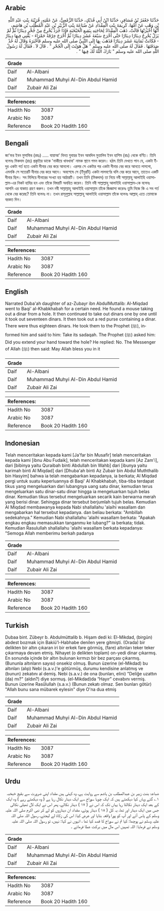 ## Arabic


<div dir="rtl" lang="ar" style={{fontSize:'larger',backgroundColor:'#f8f9fa',padding:20}}>
حَدَّثَنَا جَعْفَرُ بْنُ مُسَافِرٍ، حَدَّثَنَا ابْنُ أَبِي فُدَيْكٍ، حَدَّثَنَا الزَّمْعِيُّ، عَنْ عَمَّتِهِ، قُرَيْبَةَ بِنْتِ عَبْدِ اللَّهِ بْنِ وَهْبٍ عَنْ أُمِّهَا، كَرِيمَةَ بِنْتِ الْمِقْدَادِ عَنْ ضُبَاعَةَ بِنْتِ الزُّبَيْرِ بْنِ عَبْدِ الْمُطَّلِبِ بْنِ هَاشِمٍ، أَنَّهَا أَخْبَرَتْهَا قَالَتْ، ذَهَبَ الْمِقْدَادُ لِحَاجَتِهِ بِبَقِيعِ الْخَبْخَبَةِ فَإِذَا جُرَذٌ يُخْرِجُ مِنْ جُحْرٍ دِينَارًا ثُمَّ لَمْ يَزَلْ يُخْرِجُ دِينَارًا دِينَارًا حَتَّى أَخْرَجَ سَبْعَةَ عَشَرَ دِينَارًا ثُمَّ أَخْرَجَ خِرْقَةً حَمْرَاءَ - يَعْنِي فِيهَا دِينَارٌ - فَكَانَتْ ثَمَانِيَةَ عَشَرَ دِينَارًا فَذَهَبَ بِهَا إِلَى النَّبِيِّ صلى الله عليه وسلم فَأَخْبَرَهُ وَقَالَ لَهُ خُذْ صَدَقَتَهَا ‏.‏ فَقَالَ لَهُ صلى الله عليه وسلم ‏"‏ هَلْ هَوَيْتَ إِلَى الْجُحْرِ ‏"‏ ‏.‏ قَالَ لاَ ‏.‏ فَقَالَ لَهُ رَسُولُ اللَّهِ صلى الله عليه وسلم ‏"‏ بَارَكَ اللَّهُ لَكَ فِيهَا ‏"‏ ‏.‏
</div>
<div style={{backgroundColor:'#f8f9fa',padding:20, marginBottom: 10}}><table> <thead> <tr> <th>Grade</th> <th></th> </tr> </thead> <tbody> <tr><td>Daif</td><td>Al-Albani</td></tr><tr><td>Daif</td><td>Muhammad Muhyi Al-Din Abdul Hamid</td></tr><tr><td>Daif</td><td>Zubair Ali Zai</td></tr></tbody></table><table> <thead> <tr> <th>References:</th> <th></th> </tr> </thead> <tbody><tr><td>Hadith No</td><td>3087</td></tr><tr><td>Arabic No</td><td>3087</td></tr><tr><td>Reference</td><td>Book 20 Hadith 160</td></tr></tbody></table></div>

## Bengali


<div dir="ltr" lang="bn" style={{fontSize:'larger',backgroundColor:'#f8f9fa',padding:20}}>
জা'ফর ইবন মুসাফির (রহঃ) ..... যায়াআ' বিনত যুবায়র ইবন আবদিল মুত্তালিব ইবন হাশিম (রাঃ) থেকে বর্ণিত। তিনি বলেনঃ মিকদাদ (রাঃ) প্রকৃতির ডাকে 'নাকীয়ে খাবখাবা' নামক স্থানে গমন করেন। হঠাৎ তিনি দেখতে পান যে, একটা ইঁদুর একটা গর্ত হতে একটা দীনার বের করে আনলো। এরপর সে একটার পর একটা দীনার বের করে আনতে লাগলো, এমনকি সে সতেরটি দীনার বের করে আনে। অবশেষে সে (ইঁদুরটি) একটা লালবর্ণের থলি বের করে আনে, তাতেও একটি দীনার ছিল। সব মিলিয়ে দীনারের সংখ্যা হয় আঠারটি। তখন তিনি (মিকদাদ) তা নিয়ে নবী সাল্লাল্লাহু আলাইহি ওয়াসাল্লাম-এর নিকট হাযির হন এবং তাঁকে বিষয়টি অবহিত করেন। তিনি নবী সাল্লাল্লাহু আলাইহি ওয়াসাল্লাম-কে বলেনঃ আপনি এর যাকাত গ্রহণ করুন। তখন নবী সাল্লাল্লাহু আলাইহি ওয়াসাল্লাম তাঁকে জিজ্ঞাসা করেনঃ তুমি নিজে কি এ সব গর্ত থেকে বের করেছ? তিনি বলেনঃ না। তখন রাসূলুল্লাহ সাল্লাল্লাহু আলাইহি ওয়াসাল্লাম তাঁকে বলেনঃ আল্লাহ্‌ এতে তোমাকে বরকত দিন।
</div>
<div style={{backgroundColor:'#f8f9fa',padding:20, marginBottom: 10}}><table> <thead> <tr> <th>Grade</th> <th></th> </tr> </thead> <tbody> <tr><td>Daif</td><td>Al-Albani</td></tr><tr><td>Daif</td><td>Muhammad Muhyi Al-Din Abdul Hamid</td></tr><tr><td>Daif</td><td>Zubair Ali Zai</td></tr></tbody></table><table> <thead> <tr> <th>References:</th> <th></th> </tr> </thead> <tbody><tr><td>Hadith No</td><td>3087</td></tr><tr><td>Arabic No</td><td>3087</td></tr><tr><td>Reference</td><td>Book 20 Hadith 160</td></tr></tbody></table></div>

## English


<div dir="ltr" lang="en" style={{fontSize:'larger',backgroundColor:'#f8f9fa',padding:20}}>
Narrated Duba'ah daughter of az-Zubayr ibn AbdulMuttalib: Al-Miqdad went to Baqi' al-Khabkhabah for a certain need. He found a mouse taking out a dinar from a hole. It then continued to take out dinars one by one until it took out seventeen dinars. It then took out a red purse containing a dinar. There were thus eighteen dinars. He took them to the Prophet (ﷺ), informed him and said to him: Take its sadaqah. The Prophet (ﷺ) asked him: Did you extend your hand toward the hole? He replied: No. The Messenger of Allah (ﷺ) then said: May Allah bless you in it
</div>
<div style={{backgroundColor:'#f8f9fa',padding:20, marginBottom: 10}}><table> <thead> <tr> <th>Grade</th> <th></th> </tr> </thead> <tbody> <tr><td>Daif</td><td>Al-Albani</td></tr><tr><td>Daif</td><td>Muhammad Muhyi Al-Din Abdul Hamid</td></tr><tr><td>Daif</td><td>Zubair Ali Zai</td></tr></tbody></table><table> <thead> <tr> <th>References:</th> <th></th> </tr> </thead> <tbody><tr><td>Hadith No</td><td>3087</td></tr><tr><td>Arabic No</td><td>3087</td></tr><tr><td>Reference</td><td>Book 20 Hadith 160</td></tr></tbody></table></div>

## Indonesian


<div dir="ltr" lang="id" style={{fontSize:'larger',backgroundColor:'#f8f9fa',padding:20}}>
Telah menceritakan kepada kami [Ja'far bin Musafir] telah menceritakan kepada kami [ibnu Abu Fudaik], telah menceritakan kepada kami [Az Zam'i], dari [bibinya yaitu Quraibah binti Abdullah bin Wahb] dari [ibunya yaitu karimah binti Al Miqdad] dari [Dhuba'ah binti Az Zubair bin Abdul Muththalib bin Hasyim] bahwa ia telah mengabarkan kepadanya, ia berkata; Al Miqdad pergi untuk suatu keperluannya di Baqi' Al Khabkhabah, tiba-tiba terdapat tikus yang mengeluarkan dari lubangnya uang satu dinar, kemudian terus mengeluarkan satu dinar-satu dinar hingga ia mengeluarkan tujuh belas dinar. Kemudian tikus tersebut mengeluarkan secarik kain berwarna merah yang berisi dinar. Sehingga dinar tersebut berjumlah tujuh belas. Kemudian Al Miqdad membawanya kepada Nabi shallallahu 'alaihi wasallam dan mengabarkan hal tersebut kepadanya. dan beliau berkata: "Ambillah sedekahnya." Kemudian Nabi shallallahu 'alaihi wasallam berkata: "Apakah engkau engkau memasukkan tanganmu ke lubang?" ia berkata; tidak. Kemudian Rasulullah shallallahu 'alaihi wasallam berkata kepadanya: "Semoga Allah memberimu berkah padanya
</div>
<div style={{backgroundColor:'#f8f9fa',padding:20, marginBottom: 10}}><table> <thead> <tr> <th>Grade</th> <th></th> </tr> </thead> <tbody> <tr><td>Daif</td><td>Al-Albani</td></tr><tr><td>Daif</td><td>Muhammad Muhyi Al-Din Abdul Hamid</td></tr><tr><td>Daif</td><td>Zubair Ali Zai</td></tr></tbody></table><table> <thead> <tr> <th>References:</th> <th></th> </tr> </thead> <tbody><tr><td>Hadith No</td><td>3087</td></tr><tr><td>Arabic No</td><td>3087</td></tr><tr><td>Reference</td><td>Book 20 Hadith 160</td></tr></tbody></table></div>

## Turkish


<div dir="ltr" lang="tr" style={{fontSize:'larger',backgroundColor:'#f8f9fa',padding:20}}>
Dubaa bint. Zübeyr b. Abdulmüttalib b. Hişam dedi ki: El-Mikdad, (birgün) abdest bozmak için Bakiü'l-Habhabe denilen yere gitmişti. (Orada) bir delikten bir altın çıkaran iri bir erkek fare görmüş, (fare) altınları teker teker çıkarmaya devam etmiş. Nihayet (o delikten toplam) on-yedi dinar çıkarmış. En sonunda içinde bir altın bulunan kırmızı bir bez parçası çıkarmış. (Bununla altınların sayısı) onsekiz olmuş. Bunun üzerine (el-Mikdad) bu altınları (alıp) Nebi (s.a.v.)'e götürmüş, durumu kendisine anlatmış ve (bunun) zekatını al demiş. Nebi (s.a.v.) de ona (bunları, elini) "Deliğe uzattın (da) mı?" (aldın?) diye sormuş. (el-Mikdad)da “Hayır" cevabını vermiş. Bunun üzerine Rasûlullah (s.a.v.) (Bunun zekatı olmaz. Sen bunları götür) "Allah bunu sana mübarek eylesin" diye O'na dua etmiş
</div>
<div style={{backgroundColor:'#f8f9fa',padding:20, marginBottom: 10}}><table> <thead> <tr> <th>Grade</th> <th></th> </tr> </thead> <tbody> <tr><td>Daif</td><td>Al-Albani</td></tr><tr><td>Daif</td><td>Muhammad Muhyi Al-Din Abdul Hamid</td></tr><tr><td>Daif</td><td>Zubair Ali Zai</td></tr></tbody></table><table> <thead> <tr> <th>References:</th> <th></th> </tr> </thead> <tbody><tr><td>Hadith No</td><td>3087</td></tr><tr><td>Arabic No</td><td>3087</td></tr><tr><td>Reference</td><td>Book 20 Hadith 160</td></tr></tbody></table></div>

## Urdu


<div dir="rtl" lang="ur" style={{fontSize:'larger',backgroundColor:'#f8f9fa',padding:20}}>
ضباعۃ بنت زبیر بن عبدالمطلب بن ہاشم سے روایت ہے، وہ کہتی ہیں مقداد اپنی ضرورت سے بقیع خبخبہ ۱؎ گئے وہاں کیا دیکھتے ہیں کہ ایک چوہا سوراخ سے ایک دینار نکال رہا ہے ( وہ دیکھتے رہے ) وہ ایک کے بعد ایک دینار نکالتا رہا یہاں تک کہ اس نے ( ۱۷ ) دینار نکالے، پھر اس نے ایک لال تھیلی نکالی جس میں ایک دینار اور تھا، یہ کل ( ۱۸ ) دینار ہوئے، مقداد ان دیناروں کو لے کر نبی اکرم صلی اللہ علیہ وسلم کے پاس آئے اور آپ کو پورا واقعہ بتایا اور عرض کیا: اس کی زکاۃ لے لیجئے، رسول اللہ صلی اللہ علیہ وسلم نے پوچھا: کیا تم نے سوراخ کا قصد کیا تھا ، انہوں نے کہا: نہیں، تو رسول اللہ صلی اللہ علیہ وسلم نے فرمایا: اللہ تمہیں اس مال میں برکت عطا فرمائے ۔
</div>
<div style={{backgroundColor:'#f8f9fa',padding:20, marginBottom: 10}}><table> <thead> <tr> <th>Grade</th> <th></th> </tr> </thead> <tbody> <tr><td>Daif</td><td>Al-Albani</td></tr><tr><td>Daif</td><td>Muhammad Muhyi Al-Din Abdul Hamid</td></tr><tr><td>Daif</td><td>Zubair Ali Zai</td></tr></tbody></table><table> <thead> <tr> <th>References:</th> <th></th> </tr> </thead> <tbody><tr><td>Hadith No</td><td>3087</td></tr><tr><td>Arabic No</td><td>3087</td></tr><tr><td>Reference</td><td>Book 20 Hadith 160</td></tr></tbody></table></div>